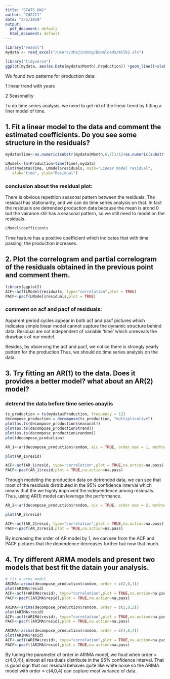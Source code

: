 ```yaml
---
title: "STATS HW2"
author: "Zd2221"
date: "3/5/2019"
output:
  pdf_document: default
  html_document: default
---
```


```r
library("readxl")
mydata <- read_excel("/Users/zhejindong/Downloads/milk2.xls")
```

```r
library("tidyverse")
ggplot(mydata, aes(as.Date(mydata$Month),Production)) +geom_line()+xlab("") + ylab("Daily Views")+scale_x_date(date_breaks = "1 year", date_labels =  "%Y") 

```
We found two patterns for production data:

1 linear trend with years 

2 Seasonality 

To do time series analysis, we need to get rid of the linear trend by fitting a liner model of time. 


## 1. Fit a linear model to the data and comment the estimated coefficients.  Do you see some structure in the residuals?


```r
mydata$Time<-as.numeric(substr(mydata$Month,6,7))/12+as.numeric(substr(mydata$Month,1,4))

LModel<-lm(Production~time(Time),mydata)
plot(mydata$Time, LModel$residuals, main="Linear model residual", 
   xlab="time", ylab="Residual")

```
### conclusion about the residual plot:

There is obvious repetition seasonal pattern between the residuals. The residual has stationarity, and we can do time series analysis on that. In fact the residuals are detrended production data because the mean is arond 0 but the vairance still has a seasonal pattern, so we still need to model on the residuals. 


```r
LModel$coefficients
```

Time feature has a positive coefficient which indicates that with time passing, the production increases.


## 2.  Plot the correlogram and partial correlogram of the residuals obtained in the previous point and comment them.
```r
library(ggplot2)
ACF<-acf(LModel$residuals, type="correlation",plot = TRUE)
PACF<-pacf(LModel$residuals,plot = TRUE)

```
### comment on acf and pacf of residuals:

Apparent period cycles appear in both acf and pacf pictures which indicates simple linear model cannot capture the dynamic structure behind data. Residual are not independent of variable 'time' which unreveals the drawback of our model.

Besides, by observing the acf and pacf, we notice there is strongly yearly pattern for the production.Thus, we should do time series analysis on the data.  


## 3.  Try fitting an AR(1) to the data.  Does it provides a better model?  what about an AR(2) model?

### detrend the data before time series anaylis
```r
ts_production = ts(mydata$Production, frequency = 12)
decompose_production = decompose(ts_production, "multiplicative")
plot(as.ts(decompose_production$seasonal))
plot(as.ts(decompose_production$trend))
plot(as.ts(decompose_production$random))
plot(decompose_production)

```

```r
AR_1<-ar(decompose_production$random, aic = TRUE, order.max = 1, method=c("yule-walker"),na.action=na.pass)

plot(AR_1$resid)

ACF<-acf(AR_1$resid, type="correlation",plot = TRUE,na.action=na.pass)
PACF<-pacf(AR_1$resid,plot = TRUE,na.action=na.pass)
```

Through modeling the production data on detrended data, we can see that most of the residuals distributed in the 95% confidence interval which means that the we highly improved the independence among residuals. Thus, using AR(1) model can leverage the performance.

```R
AR_2<-ar(decompose_production$random, aic = TRUE, order.max = 2, method=c("yule-walker"),na.action=na.pass)

plot(AR_2$resid)

ACF<-acf(AR_2$resid, type="correlation",plot = TRUE,na.action=na.pass)
PACF<-pacf(AR_2$resid,plot = TRUE,na.action=na.pass)


```

By increasing the order of AR model by 1, we can see from the ACF and PACF pictures that the dependence decreases further but now that much. 

## 4.  Try different ARMA models and present two models that best fit the datain your analysis.
```r
# fit a arma model 
ARIMA<-arima(decompose_production$random, order = c(2,0,1))
plot(ARIMA$resid)
ACF<-acf((ARIMA$resid), type="correlation",plot = TRUE,na.action=na.pass)
PACF<-pacf((ARIMA$resid),plot = TRUE,na.action=na.pass)
```
```r
ARIMA<-arima(decompose_production$random, order = c(2,0,2))
plot(ARIMA$resid)
ACF<-acf((ARIMA$resid), type="correlation",plot = TRUE,na.action=na.pass)
PACF<-pacf((ARIMA$resid),plot = TRUE,na.action=na.pass)
```
```r
ARIMA<-arima(decompose_production$random, order = c(4,0,4))
plot(ARIMA$resid)
ACF<-acf((ARIMA$resid), type="correlation",plot = TRUE,na.action=na.pass)
PACF<-pacf((ARIMA$resid),plot = TRUE,na.action=na.pass)
```

By tuning the parameter of order in ARIMA model, we foud when order = c(4,0,4)), almost all residuals distribute in the 95% confidence interval. That is good sign that our residual behaves quite like white noise so the ARIMA model with order = c(4,0,4) can capture most variance of data. 